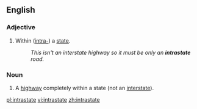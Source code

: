 ==English==

===Adjective===
{{en-adj|-}}

# {{US}}Within ([[intra-]]) a [[state]].
#: ''This isn't an interstate highway so it must be only an '''intrastate''' road.''

===Noun===
{{en-noun}}

# {{US}}A [[highway]] completely within a state (not an [[interstate]]).

[[pl:intrastate]]
[[vi:intrastate]]
[[zh:intrastate]]